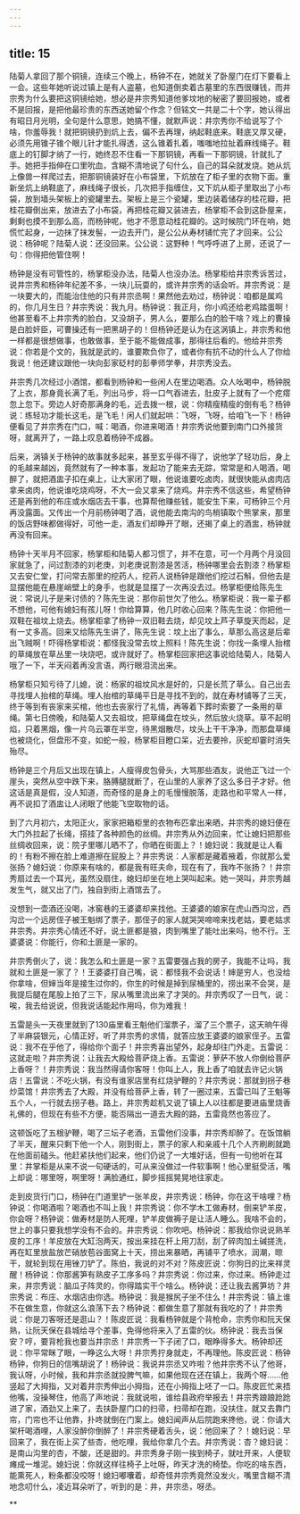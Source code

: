 ```yaml
---
---
---
```

title: 15
---



陆菊人拿回了那个铜镜，连续三个晚上，杨钟不在，她就关了卧屋门在灯下要看上一会。这些年她听说过镇上是有人盗墓，也知道倒卖着古墓里的东西很赚钱，而井宗秀为什么要把这铜镜给她，想必是井宗秀知道他爹坟地的秘密了要回报她，或者不是回报，是把他最珍贵的东西送她留个作念？但铭文一共是二十个字，她认得出有昭日月光明，全句是什么意思，她搞不懂，就默声说：井宗秀你不给说写了个啥，你羞辱我！就把铜镜扔到炕上去，偏不去再理，纳起鞋底来。鞋底又厚又硬，必须先用锥子锥个眼儿针才能扎得透，这么锥着扎着，嗤嗤地拉扯着麻线绳子。鞋底上的钉脚才纳了一行，她终忍不住看一下那铜镜，再看一下那铜镜，针就扎了手。她把手指伸在口里吮血，含糊不清地说了句什么，自己的耳朵就发烧。她从炕上像兽一样爬过去，把那铜镜装好在小布袋里，下炕放在了柜子里的衣物下面。重新坐炕上纳鞋底了，麻线绳子很长，几次把手指缠住，又下炕从柜子里取出了小布袋，放到墙头架板上的瓷罐里去。架板上是三个瓷罐，里边装着储存的桂花瓣，把桂花瓣倒出来，放进去了小布袋，再把桂花瓣又装进去，杨掌柜不会到这卧屋来，剩剩也摸不到那么高，而杨钟呢，他才不愿意动桂花瓣的。这时候院门环在响，她慌忙起身，一边抹了抹发髻，一边去开门，是公公从寿材铺忙完了才回来。公公说：杨钟呢？陆菊人说：还没回来。公公说：这野种！气呼呼进了上房，还说了一句：你得把他管住啊！

杨钟是没有可管性的，杨掌柜没办法，陆菊人也没办法。杨掌柜给井宗秀诉苦过，说井宗秀和杨钟年纪差不多，一块儿玩耍的，或许井宗秀的话会听。井宗秀说：是一块要大的，而能治住他的只有井宗丞啊！果然他去劝过，杨钟说：咱都是属鸡的，你几月生日？井宗秀说：我九月。杨钟说：我正月，你小鸡还给老鸡踏蛋啊！他甚至看不上井宗秀的脸白，又没胡子，男人么，要那么白的脸干啥？戏上的曹操是白脸奸臣，可曹操还有一把黑胡子的！但杨钟还是认为在这涡镇上，井宗秀和他一样都是很想做事，也敢做事，至于能不能做成事，那得往后看的。他给井宗秀说：你若是个文的，我就是武的，谁要欺负你了，或者你有抗不动的什么人了你给我说！他还建议跟他一块向彭家砭村的彭拳师学拳，井宗秀没去。

井宗秀几次经过小酒馆，都看到杨钟和一些闲人在里边喝酒。众人吆喝中，杨钟脱了上衣，那身竟长满了毛，列出马步，将一口气吞进去，肚皮子上就有了一个疙瘩忽上忽下。旁边人好奇那满身的毛，近去拨一根，说：你精瘦精瘦的倒有毛？杨钟说：练轻功才能长这毛，是飞毛！闲人们就起哄：飞呀，飞呀，给咱飞一下！杨钟便看见了井宗秀在门口，喊：喝酒，你进来喝酒！井宗秀说他要到南门口外接货呀，就离开了，一路上叹息着杨钟不成器。

后来，涡镇关于杨钟的故事就多起来，甚至玄乎得不得了，说他学了轻功后，身上的毛越来越凶，竟然就有了一种本事，发起功了能来去无踪，常常是和人喝酒，喝醉了，就把酒盅子扣在桌上，让大家闭了眼，他说谁要吃卤肉，就很快能从卤肉店拿来卤肉，他说谁吃烧鸡呀，不大一会又拿来了烧鸡。井宗秀不信这些，希望杨钟还是再到他的布庄或水烟店去干事，也算帮他赚些钱，能安生下来，可杨钟三个月再没露面。又传出一个月前杨钟喝了酒，说他能去南沟的鸟梢镇取个熊掌来，那里的饭店野味都做得好，可他一走，酒友们却睁开了眼，还揭了桌上的酒盅，杨钟就再没有回来。

杨钟十天半月不回家，杨掌柜和陆菊人都习惯了，并不在意，可一个月两个月没回家就急了，问过割漆的刘老庚，刘老庚说割漆是苦活，杨钟哪里会去割漆？杨掌柜又去安仁堂，打问常去那里的挖药人，挖药人说杨钟是跟他们挖过石斛，但他去是显摆他能在悬崖峭壁上的身手，也就是显摆了一次再没去过。杨掌柜便给陈先生说：常说儿子是来讨债的？陈先生说：那你前世欠了他么。杨掌柜说：我一辈子都不想他，可他有媳妇有孩儿呀！你给算算，他几时收心回来？陈先生说：你把他一双鞋在祖坟上烧去。杨掌柜拿了杨钟一双旧鞋去烧，却见坟上芦子草旋天而起，足有一丈多高。回来又给陈先生讲了，陈先生说：坟上出了事么，草那么高这是后辈出飞贼啊！吓得杨掌柜说：都怪我没常去坟上照料！陈先生说：你找一条埋人抬棺的草绳放在草丛里一块烧吧，或许就好了。杨掌柜回家把这事说给陆菊人，陆菊人哦了一下，半天闷着再没言语，两行眼泪流出来。

杨掌柜只知亏待了儿媳，说：杨家的祖坟风水是好的，只是长荒了草么。自己出去寻找埋人抬棺的草绳。埋人抬棺的草绳平日是寻找不到的，就在寿材铺等了三天，终于等到有丧家来买棺，他也去丧家行了礼情，再等着下葬时索要了一条用的草绳。第七日傍晚，和陆菊人又去祖坟，把草绳盘在坟头，然后放火烧草。草不起明焰，只着黑烟，像一片乌云罩在半空，待黑烟散尽，坟头上干干净净，而那盘草绳也被烧化，但盘形不变，如蛇一般，杨掌柜目瞪口呆，近去要拎，灰蛇却霎时消失殆尽。

杨钟是三个月后又出现在镇上，人瘦得皮包骨头，大骂那些酒友，说他正飞过一个崖头，突然从空中跌下来，胳膊腿就断了，在山里的人家养了这么多日子才好。他这话是真是假，没人知道，而奇怪的是身上的毛慢慢脱落，走路也和平常人一样，再不说扣了酒盅让人闭眼了他能飞空取物的话。

到了六月初六，太阳正火，家家把箱柜里的衣物布匹拿出来晒，井宗秀的媳妇便在大门外拉起了长绳，搭挂了各种颜色的丝绸。井宗秀从外边回来，忙让媳妇把那些丝绸收回来，说：院子里哪儿晒不了，你晒在街面上？！媳妇说：我就是让人看的！有粉不擦在脸上难道擦在屁股上？井宗秀说：人家都是藏着掖着，你就那么爱张扬？媳妇说：你原来有啥的，都是我有旺夫命，现在有了，我咋不张扬？！井宗秀扇过去一个耳光，虽然没扇住，媳妇却坐在地上哭叫起来。她一哭叫，井宗秀越发生气，就又出了门，独自到街上酒馆去了。

没想到一壶酒还没喝，冰窖巷的王婆婆却来找他。王婆婆的娘家在虎山西沟岔，西沟岔一个远房侄子被王魁绑了票子，那侄子的家人就哭哭啼啼来找老姑，要老姑求井宗秀。井宗秀心情还不好，说土匪都是狼，肉到嘴里了能吐出来吗，他不行。王婆婆说：你能行，你和土匪是一家的。

井宗秀倒火了，说：我怎么和土匪是一家？五雷要强占我的房子，我能不让吗，我就和土匪是一家了？！王婆婆打自己嘴，说：都怪我不会说话！婶是穷人，也没给你拿啥，但婶当年是接生过你的，你生的时候是掉到尿桶里的，捞出来不会哭，是我提后腿在尾股上拍了三下，尿从嘴里流出来了才哭的。井宗秀叹了一日气，说：唉，我去给说说，但我说话能起作用吗，你为难我！

五雷是头一天夜里就到了130庙里看王魁他们溜票子，溜了三个票子，这天晌午得了半麻袋银元，心情正好，听了井宗秀的求情，就答应放王婆婆的娘家侄子。五雷说：我不在乎他了，得给你个面子！井宗秀喜出望外，起身却往门外走。五雷说：这就走啦？井宗秀说：让我去大殿给菩萨烧上香。五雷说：萝萨不放人你倒给菩萨上香呀？！井宗秀说：我当然得请你客呀！你叫上人，我上香了咱就去许记火锅店！五雷说：不吃火锅，有没有谁家店里有红烧驴鞭的？井宗秀说：那就到拐子巷炒菜馆！井宗秀去了大殿，并没有给菩萨上香，转了一圈过来，五雷已叫了王魁等五个人，一行就去拐子巷。路上，井宗秀趁机又说了镇上人以往都是要进庙里烧香礼佛的，但现在有些不方便，能否隔出一道去大殿的路，五雷竟然也答应了。

这顿饭吃了五根驴鞭，喝了三坛子老酒，五雷他们没事，井宗秀却醉了。在饭馆躺了半天，醒来只剩下他一个人，刚到街上，票子的家人和亲戚十几个人齐刷刷就跪在他面前磕头。他赶紧扶他们起来，他们仍说了一大堆好话，但有一句他听在耳里：井掌柜是从来不说一句硬话的，可从来没做过一件软事啊！他心里挺受活，嘴上却说：哪里呀，啊里呀！满脸通红，脚步摇摇晃晃地往家走。

走到皮货行门口，杨钟在门道里铲一张羊皮，井宗秀说：杨钟，你在这干啥哩？杨钟说：你喝酒啦？喝酒也不叫上我！井宗秀说：你不学木工做寿材，倒来铲羊皮，你会呀？杨钟说：做寿材是防人死哩，铲羊皮做褥子是让活人睡么。我啥不会的，世上的事只要我想学没有不会的。井宗秀说：你吹吧。杨钟说：那我给你说说熟羊皮的工序！羊皮放在大缸泡两天，按出来挂在杆上用刀刮，刮了碎肉加土碱搓洗，再在缸里放盐放芒硝放苞谷面窝上十天，捞出来暴晒，再铺平了喷水，润潮，晾干，就轮到现在用锉刀铲了。陈伯，我说的对不对？陈皮匠说：你狗日的比来祥灵醒！杨钟说：你那酱笋有熟皮子工序多吗？井宗秀说：你过来，你过来。杨钟走过来，井宗秀说：脑瓜子阵灵的，你得踏实干个啥么。杨钟说：还让我去酱笋坊？井宗秀说：布庄、水烟店由你选。杨钟说：我是猴尻子坐不住么！井宗秀说：镇上谁不在做生意，你就这么浪荡下去？杨钟说：都做生意了那就有我吃的了！井宗秀说：你是刀客呀还是逛山？！陈皮匠说：我看杨钟就是个背枪命，宗秀你和阮天保熟，让阮天保在县城给寻个差事，免得他将来入了五雷的伙。杨钟说：我去当保安？哼，要背枪我也要当井宗丞！井宗秀一下子闭了口，眼睁得多大。杨钟却还说：你平常眯了眼，一睁这么大呀！井宗秀拧身就走，不再理他。陈皮匠说：杨钟杨钟，你狗日的信嘴胡说了！杨钟说：我说井宗丞又咋啦？他井宗秀不认了他哥，我认呀，小时候，我和井宗丞就投脾气嘛，如果他现在还在镇上，我两个呀……他竖起了大拇指，又对着井宗秀伸出小拇指，还在小拇指上呸了一口。陈皮匠忙来捂他嘴，没操琴住，他高了声地说：我就说啦，谁给县政府举报去！井宗秀踉踉跄跄进了家，酒劲又上来了，去扶卧屋门口的扫帚，扫帚却在跑，没扶住，就又去靠门帘，门帘也不让他靠，扑咚就倒在门案上。媳妇闻声从后院跑来搀他，说：你请大架杆喝酒哩，人家没醉你倒醉了！井宗秀硬着舌头，说：他回来了？！媳妇说：早回来了，我在街上买了些杏，他吃哩，我给你拿几个去。井宗秀说：杏？媳妇说：是南山沟里的杏，不酸，还是甜的。井宗秀身子刚一挨到椅子，就吐开来，人便软瘫成一堆泥。媳妇说：你就这样往椅子上吐呀，昨天才洗的椅垫。你吃的啥东西，能熏死人，粉条都没咬呀！媳妇嘟囔着，却奇怪井宗秀竟然没发火，嘴里含糊不清地念叨什么，凌近耳朵听了，听到的是：井，井宗丞，呀丞。

**